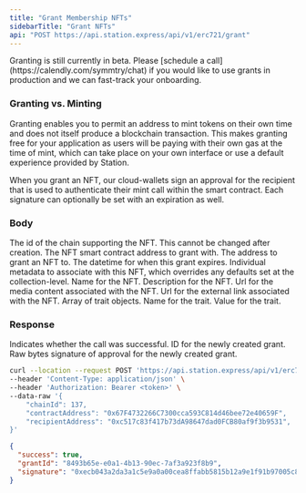 ```yaml
---
title: "Grant Membership NFTs"
sidebarTitle: "Grant NFTs"
api: "POST https://api.station.express/api/v1/erc721/grant"
---
```


<Note>
  Granting is still currently in beta. Please [schedule a
  call](https://calendly.com/symmtry/chat) if you would like to use grants in
  production and we can fast-track your onboarding.
</Note>

### Granting vs. Minting

Granting enables you to permit an address to mint tokens on their own time and does not itself produce
a blockchain transaction. This makes granting free for your application as users will be paying with their
own gas at the time of mint, which can take place on your own interface or use a default experience provided
by Station.

When you grant an NFT, our cloud-wallets sign an approval for the recipient that is used to authenticate
their mint call within the smart contract. Each signature can optionally be set with an expiration as well.

### Body

<ParamField body="chainId" type="number" required>
  The id of the chain supporting the NFT. This cannot be changed after creation.
</ParamField>

<ParamField body="contractAddress" type="string" required>
  The NFT smart contract address to grant with.
</ParamField>

<ParamField body="recipientAddress" type="string" required>
  The address to grant an NFT to.
</ParamField>

<ParamField body="expiration" type="date" optional>
  The datetime for when this grant expires.
</ParamField>

<ParamField body="individualMetadata" type="object" optional>
  Individual metadata to associate with this NFT, which overrides any defaults
  set at the collection-level.
  <Expandable title="NFT Metadata">
    <ParamField body="name" type="string" required>
      Name for the NFT.
    </ParamField>
    <ParamField body="description" type="string" optional>
      Description for the NFT.
    </ParamField>
    <ParamField body="mediaUrl" type="string" required>
      Url for the media content associated with the NFT.
    </ParamField>
    <ParamField body="externalUrl" type="string" optional>
      Url for the external link associated with the NFT.
    </ParamField>
    <ParamField body="traits" type="Trait[]" optional>
      Array of trait objects.
      <Expandable title="Trait">
        <ParamField body="name" type="string" required>
          Name for the trait.
        </ParamField>
        <ParamField body="value" type="string" required>
          Value for the trait.
        </ParamField>
      </Expandable>
    </ParamField>
  </Expandable>
</ParamField>

### Response

<ResponseField name="success" type="boolean">
  Indicates whether the call was successful.
</ResponseField>

<ResponseField name="grantId" type="string">
  ID for the newly created grant.
</ResponseField>

<ResponseField name="signature" type="string">
  Raw bytes signature of approval for the newly created grant.
</ResponseField>

<RequestExample>

```bash Example Request
curl --location --request POST 'https://api.station.express/api/v1/erc721/grant' \
--header 'Content-Type: application/json' \
--header 'Authorization: Bearer <token>' \
--data-raw '{
    "chainId": 137,
    "contractAddress": "0x67F4732266C7300cca593C814d46bee72e40659F",
    "recipientAddress": "0xc517c83f417b73dA98647dad0FCB80af9f3b9531",
}'
```

</RequestExample>

<ResponseExample>

```json Response
{
  "success": true,
  "grantId": "8493b65e-e0a1-4b13-90ec-7af3a923f8b9",
  "signature": "0xecb043a2da3a1c5e9a0a00cea8ffabb5815b12a9e1f91b97005c8d92b41b19cea8ffabb5815b12a9e1f91b97005c8d92b41b19ce"
}
```

</ResponseExample>
